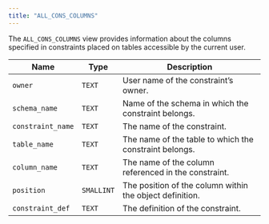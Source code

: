 ```yaml
---
title: "ALL_CONS_COLUMNS"
---
```


<div id="all_cons_columns" class="registered_link"></div>

The `ALL_CONS_COLUMNS` view provides information about the columns specified in constraints placed on tables accessible by the current user.

| Name              | Type       | Description                                              |
| ----------------- | ---------- | -------------------------------------------------------- |
| `owner`           | `TEXT`     | User name of the constraint’s owner.                     |
| `schema_name`     | `TEXT`     | Name of the schema in which the constraint belongs.      |
| `constraint_name` | `TEXT`     | The name of the constraint.                              |
| `table_name`      | `TEXT`     | The name of the table to which the constraint belongs.   |
| `column_name`     | `TEXT`     | The name of the column referenced in the constraint.     |
| `position`        | `SMALLINT` | The position of the column within the object definition. |
| `constraint_def`  | `TEXT`     | The definition of the constraint.                        |
